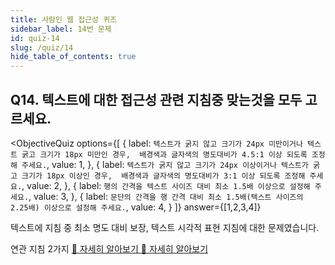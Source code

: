 ```yaml
---
title: 사람인 웹 접근성 퀴즈
sidebar_label: 14번 문제
id: quiz-14
slug: /quiz/14
hide_table_of_contents: true
---
```


## Q14. 텍스트에 대한 접근성 관련 지침중 맞는것을 모두 고르세요.


<ObjectiveQuiz
  options={[
    {
      label: `텍스트가 굵지 않고 크기가 24px 미만이거나 텍스트 굵고 크기가 18px 미만인 경우,  배경색과 글자색의 명도대비가 4.5:1 이상 되도록 조정해 주세요.`,
      value: 1,
    },
    {
      label: `텍스트가 굵지 않고 크기가 24px 이상이거나 텍스트가 굵고 크기가 18px 이상인 경우,  배경색과 글자색의 명도대비가 3:1 이상 되도록 조정해 주세요.`,
      value: 2,
    },
    {
      label: `행의 간격을 텍스트 사이즈 대비 최소 1.5배 이상으로 설정해 주세요.`,
      value: 3,
    },
    {
      label: `문단의 간격을 행 간격 대비 최소 1.5배(텍스트 사이즈의 2.25배) 이상으로 설정해 주세요.`,
      value: 4,
    }
  ]}
  answer={[1,2,3,4]}
>
  <Correct>
    <p>텍스트에 지침 중 최소 명도 대비 보장, 텍스트 시각적 표현 지침에 대한 문제였습니다.</p>
  </Correct>
  <p>
    연관 지침 2가지
    <a href="https://sri-fe1.notion.site/a13805c62b74442abe8e0e6b8d48abb5">
    🔎 자세히 알아보기
    </a>
    <a href="https://sri-fe1.notion.site/4e0d5f83ac6041a787e8416eca4ca83c">
    🔎 자세히 알아보기
    </a>
  </p>
</ObjectiveQuiz>